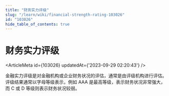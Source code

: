 ```yaml
---
title: "财务实力评级"
slug: "/learn/wiki/financial-strength-rating-103026"
id: "103026"
hide_table_of_contents: true
---
```



# 财务实力评级

<ArticleMeta id={103026} updatedAt={'2023-09-29 02:20:43'} />
<div className='border-solid border-b border-t-0 my-4 border-[var(--ifm-color-gray-300)]' />

金融实力评级是对金融机构或企业财务状况的评估，通常是由评级机构进行评估。评级结果通常以字母等级表示，例如 AAA 是最高等级，表示财务状况非常强大，而 C 或 D 等级则表示财务状况较弱。
